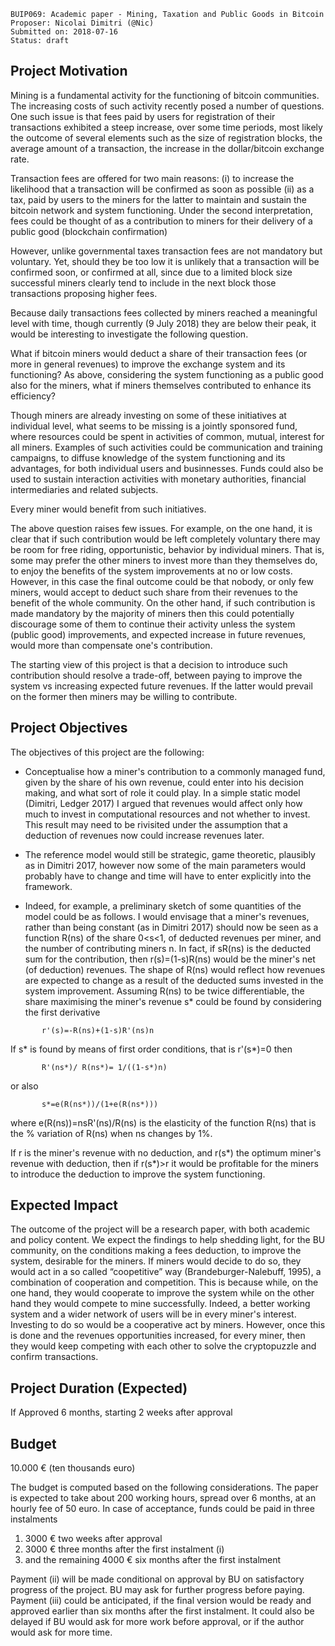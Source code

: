 <pre>
BUIP069: Academic paper - Mining, Taxation and Public Goods in Bitcoin
Proposer: Nicolai Dimitri (@Nic)
Submitted on: 2018-07-16
Status: draft
</pre>


==Project Motivation==


Mining is a fundamental activity for the functioning of bitcoin communities. The increasing costs of such activity recently posed a number of questions. One such issue is that fees paid by users for registration of their transactions exhibited a steep increase, over some time periods, most likely the outcome of several elements such as the size of registration blocks, the average amount of a transaction, the increase in the dollar/bitcoin exchange rate.

Transaction fees are offered for two main reasons: (i) to increase the likelihood that a transaction will be confirmed as soon as possible (ii) as a tax, paid by users to the miners for the latter to maintain and sustain the bitcoin network and system functioning. Under the second interpretation, fees could be thought of as a contribution to miners for their delivery of a public good (blockchain confirmation)

However, unlike governmental taxes transaction fees are not mandatory but voluntary. Yet, should they be too low it is unlikely that a transaction will be confirmed soon, or confirmed at all, since due to a limited block size successful miners clearly tend to include in the next block those transactions proposing higher fees.

Because daily transactions fees collected by miners reached a meaningful level with time, though currently (9 July 2018) they are below their peak, it would be interesting to investigate the following question.

What if bitcoin miners would deduct a share of their transaction fees (or more in general revenues) to improve the exchange system and its functioning? As above, considering the system functioning as a public good also for the miners, what if miners themselves contributed to enhance its efficiency?

Though miners are already investing on some of these initiatives at individual level, what seems to be missing is a jointly sponsored fund, where resources could be spent in activities of common, mutual, interest for all miners. Examples of such activities could be communication and training campaigns, to diffuse knowledge of the system functioning and its advantages, for both individual users and businnesses. Funds could also be used to sustain interaction activities with monetary authorities, financial intermediaries and related subjects.

Every miner would benefit from such initiatives.

The above question raises few issues. For example, on the one hand, it is clear that if such contribution would be left completely voluntary there may be room for free riding, opportunistic, behavior by individual miners. That is, some may prefer the other miners to invest more than they themselves do, to enjoy the benefits of the system improvements at no or low costs. However, in this case the final outcome could be that nobody, or only few miners, would accept to deduct such share from their revenues to the benefit of the whole community. On the other hand, if such contribution is made mandatory by the majority of miners then this could potentially discourage some of them to continue their activity unless the system (public good) improvements, and expected increase in future revenues, would more than compensate one's contribution.

The starting view of this project is that a decision to introduce such contribution should resolve a trade-off, between paying to improve the system vs increasing expected future revenues. If the latter would prevail on the former then miners may be willing to contribute.

==Project Objectives==

The objectives of this project are the following:

* Conceptualise how a miner's contribution to a commonly managed fund, given by the share of his own revenue, could enter into his decision making, and what sort of role it could play. In a simple static model (Dimitri, Ledger 2017) I argued that revenues would affect only how much to invest in computational resources and not whether to invest. This result may need to be rivisited under the assumption that a deduction of revenues now could increase revenues later.

* The reference model would still be strategic, game theoretic, plausibly as in Dimitri 2017, however now some of the main parameters would probably have to change and time will have to enter explicitly into the framework.

* Indeed, for example, a preliminary sketch of some quantities of the model could be as follows. I would envisage that a miner's revenues, rather than being constant (as in Dimitri 2017) should now be seen as a function R(ns) of the share 0<s<1, of deducted revenues per miner, and the number of contributing miners n. In fact, if sR(ns) is the deducted sum for the contribution, then r(s)=(1-s)R(ns) would be the miner's net (of deduction) revenues. The shape of R(ns) would reflect how revenues are expected to change as a result of the deducted sums invested in the system improvement. Assuming R(ns) to be twice differentiable, the share maximising the miner's revenue s* could be found by considering the first derivative


        r'(s)=-R(ns)+(1-s)R'(ns)n


If s* is found by means of first order conditions, that is r'(s*)=0 then


        R'(ns*)/ R(ns*)= 1/((1-s*)n)


or also


        s*=e(R(ns*))/(1+e(R(ns*)))


where e(R(ns))=nsR'(ns)/R(ns) is the elasticity of the function R(ns) that is the % variation of R(ns) when ns changes by 1%.

If r is the miner's revenue with no deduction, and r(s*) the optimum miner's revenue with deduction, then if r(s*)>r it would be profitable for the miners to introduce the deduction to improve the system functioning.


==Expected Impact==

The outcome of the project will be a research paper, with both academic and policy content. We expect the findings to help shedding light, for the BU community, on the conditions making a fees deduction, to improve the system, desirable for the miners. If miners would decide to do so, they would act in a so called “coopetitive” way (Brandeburger-Nalebuff, 1995), a combination of cooperation and competition. This is because while, on the one hand, they would cooperate to improve the system while on the other hand they would compete to mine successfully. Indeed, a better working system and a wider network of users will be in every miner's interest. Investing to do so would be a cooperative act by miners. However, once this is done and the revenues opportunities increased, for every miner, then they would keep competing with each other to solve the cryptopuzzle and confirm transactions.


==Project Duration (Expected)==

If Approved 6 months, starting 2 weeks after approval


==Budget==

10.000 € (ten thousands euro)

The budget is computed based on the following considerations. The paper is expected to take about 200 working hours, spread over 6 months, at an hourly fee of 50 euro. In case of acceptance, funds could be paid in three instalments

<ol style="list-style-type:lower-roman">
<li>3000 € two weeks after approval</li>
<li>3000 € three months after the first instalment (i)</li>
<li>and the remaining 4000 € six months after the first instalment</li>
</ol>

Payment (ii) will be made conditional on approval by BU on satisfactory progress of the project. BU may ask for further progress before paying. Payment (iii) could be anticipated, if the final version would be ready and approved earlier than six months after the first instalment. It could also be delayed if BU would ask for more work before approval, or if the author would ask for more time.
